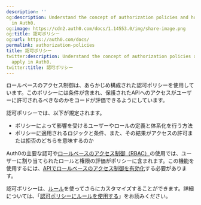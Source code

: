 ```yaml
---
description: ''
og:description: Understand the concept of authorization policies and how they apply
  in Auth0.
og:image: https://cdn2.auth0.com/docs/1.14553.0/img/share-image.png
og:title: 認可ポリシー
og:url: https://auth0.com/docs/
permalink: authorization-policies
title: 認可ポリシー
twitter:description: Understand the concept of authorization policies and how they
  apply in Auth0.
twitter:title: 認可ポリシー
---
```


ロールベースのアクセス制御は、あらかじめ構成された認可ポリシーを使用しています。このポリシーには条件が含まれ、保護されたAPIへのアクセスがユーザーに許可されるべきなのかをコードが評価できるようにしています。

認可ポリシーでは、以下が規定されます。

* ポリシーによって影響を受けるユーザーやロールの定義と体系化を行う方法
* ポリシーに適用されるロジックと条件、また、その結果がアクセスの許可または拒否のどちらを意味するのか

Auth0の主要な認可や[ロールベースのアクセス制御（RBAC）](/rbac)の使用では、ユーザーに割り当てられたロールと権限の評価がポリシーに含まれます。この機能を使用するには、[APIでロールベースのアクセス制御を有効化](/apis/enable-role-based-access-control-for-apis)する必要があります。

認可ポリシーは、[ルール](/rules)を使ってさらにカスタマイズすることができます。詳細については、「[認可ポリシーにルールを使用する](/authorization-policies/rules-for-authorization-policies)」をお読みください。